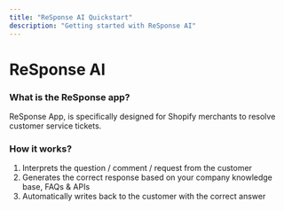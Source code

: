 ```yaml
---
title: "ReSponse AI Quickstart"
description: "Getting started with ReSponse AI"
---
```


# ReSponse AI

### What is the ReSponse app?

ReSponse App, is specifically designed for Shopify merchants to resolve customer service tickets.

### How it works?

1. Interprets the question / comment / request from the customer
2. Generates the correct response based on your company knowledge base, FAQs & APIs
3. Automatically writes back to the customer with the correct answer
